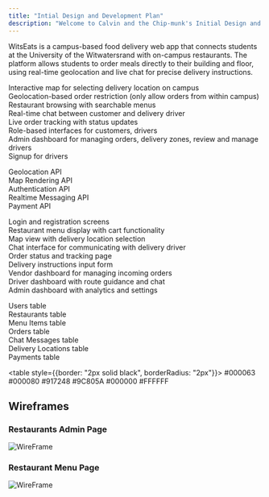 ```yaml
---
title: "Intial Design and Development Plan"
description: "Welcome to Calvin and the Chip-munk's Initial Design and Development Plan"
---
```


<Card
title="Our Idea"
icon="lightbulb"
horizontal>
    WitsEats is a campus-based food delivery web app that connects students at the University of the Witwatersrand with on-campus restaurants. The platform allows students to order meals directly to their building and floor, using real-time geolocation and live chat for precise delivery instructions.
</Card>

<Card title="Features"
icon="gears"
horizontal>
Interactive map for selecting delivery location on campus <br/>
Geolocation-based order restriction (only allow orders from within campus) <br/>
Restaurant browsing with searchable menus <br/>
Real-time chat between customer and delivery driver <br/>
Live order tracking with status updates <br/>
Role-based interfaces for customers, drivers <br/>
Admin dashboard for managing orders, delivery zones, review and manage drivers <br/>
Signup for drivers <br/>
</Card>

<Card title="APIs"
icon = "cloud"
horizontal>
Geolocation API <br/>
Map Rendering API <br/>
Authentication API <br/>
Realtime Messaging API <br/>
Payment API
</Card>

<Card title="UI Components"
icon = "computer" 
horizontal>
Login and registration screens <br/>
Restaurant menu display with cart functionality <br/>
Map view with delivery location selection<br/>
Chat interface for communicating with delivery driver <br/>
Order status and tracking page <br/>
Delivery instructions input form <br/>
Vendor dashboard for managing incoming orders <br/>
Driver dashboard with route guidance and chat <br/>
Admin dashboard with analytics and settings
</Card>

<Card title="Database Components"
icon="database"
horizontal>
Users table <br/>
Restaurants table <br/>
Menu Items table <br/>
Orders table <br/>
Chat Messages table <br/>
Delivery Locations table <br/>
Payments table
</Card>

<Card
title="Color Scheme"
icon="palette"
horizontal>
    <table style={{border: "2px solid black", borderRadius: "2px"}}>
        <tr width = "100%">
            <td bgcolor = "#000063" width = "100px" height = "30px">#000063</td>
            <td bgcolor = "#000080" width = "100px" height = "30px">#000080</td>
        </tr>
        <tr>
            <td bgcolor = "#917248" width = "100px" height = "30px">#917248</td>
            <td bgcolor = "#9C805A" width = "100px" height = "30px">#9C805A</td>
        </tr>
        <tr>
            <td bgcolor = "#000000" width = "100px" height = "30px">#000000</td>
            <td bgcolor = "#ffffff" width = "100px" height = "30px">#FFFFFF</td>
        </tr>
    </table>
</Card>

## Wireframes

### Restaurants Admin Page

![WireFrame](/images/WireFrame1.png)

### Restaurant Menu Page

![WireFrame](/images/WireFrame2.png)